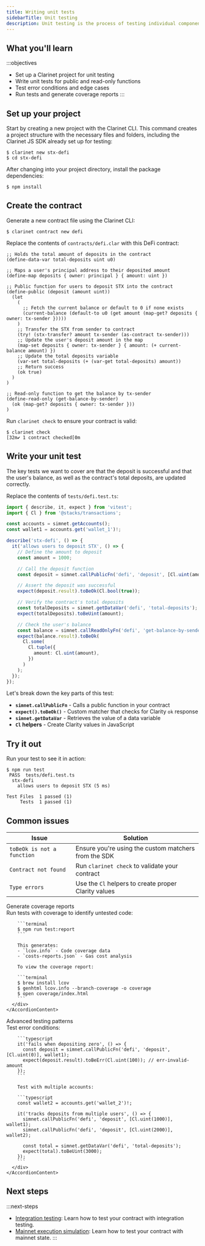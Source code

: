 ```yaml
---
title: Writing unit tests
sidebarTitle: Unit testing
description: Unit testing is the process of testing individual components or functions of smart contracts to ensure they work as expected. The Clarinet JS SDK provides a testing framework that allows you to write these tests using the Vitest testing framework, helping you catch bugs and errors early in the development process.
---
```




## What you'll learn

:::objectives
- Set up a Clarinet project for unit testing
- Write unit tests for public and read-only functions
- Test error conditions and edge cases
- Run tests and generate coverage reports
:::

## Set up your project

Start by creating a new project with the Clarinet CLI. This command creates a project structure with the necessary files and folders, including the Clarinet JS SDK already set up for testing:

```terminal
$ clarinet new stx-defi
$ cd stx-defi
```

After changing into your project directory, install the package dependencies:

```terminal
$ npm install
```

## Create the contract

Generate a new contract file using the Clarinet CLI:

```terminal
$ clarinet contract new defi
```

Replace the contents of `contracts/defi.clar` with this DeFi contract:

```clarity contracts/defi.clar
;; Holds the total amount of deposits in the contract
(define-data-var total-deposits uint u0)

;; Maps a user's principal address to their deposited amount
(define-map deposits { owner: principal } { amount: uint })

;; Public function for users to deposit STX into the contract
(define-public (deposit (amount uint))
  (let
    (
      ;; Fetch the current balance or default to 0 if none exists
      (current-balance (default-to u0 (get amount (map-get? deposits { owner: tx-sender }))))
    )
    ;; Transfer the STX from sender to contract
    (try! (stx-transfer? amount tx-sender (as-contract tx-sender)))
    ;; Update the user's deposit amount in the map
    (map-set deposits { owner: tx-sender } { amount: (+ current-balance amount) })
    ;; Update the total deposits variable
    (var-set total-deposits (+ (var-get total-deposits) amount))
    ;; Return success
    (ok true)
  )
)

;; Read-only function to get the balance by tx-sender
(define-read-only (get-balance-by-sender)
  (ok (map-get? deposits { owner: tx-sender }))
)
```

Run `clarinet check` to ensure your contract is valid:

```terminal
$ clarinet check
[32m✔ 1 contract checked[0m
```

## Write your unit test

The key tests we want to cover are that the deposit is successful and that the user's balance, as well as the contract's total deposits, are updated correctly.

Replace the contents of `tests/defi.test.ts`:

```typescript tests/defi.test.ts
import { describe, it, expect } from 'vitest';
import { Cl } from '@stacks/transactions';

const accounts = simnet.getAccounts();
const wallet1 = accounts.get('wallet_1')!;

describe('stx-defi', () => {
  it('allows users to deposit STX', () => {
    // Define the amount to deposit
    const amount = 1000;

    // Call the deposit function
    const deposit = simnet.callPublicFn('defi', 'deposit', [Cl.uint(amount)], wallet1);

    // Assert the deposit was successful
    expect(deposit.result).toBeOk(Cl.bool(true));

    // Verify the contract's total deposits
    const totalDeposits = simnet.getDataVar('defi', 'total-deposits');
    expect(totalDeposits).toBeUint(amount);

    // Check the user's balance
    const balance = simnet.callReadOnlyFn('defi', 'get-balance-by-sender', [], wallet1);
    expect(balance.result).toBeOk(
      Cl.some(
        Cl.tuple({
          amount: Cl.uint(amount),
        })
      )
    );
  });
});
```

Let's break down the key parts of this test:

- **`simnet.callPublicFn`** - Calls a public function in your contract
- **`expect().toBeOk()`** - Custom matcher that checks for Clarity `ok` response
- **`simnet.getDataVar`** - Retrieves the value of a data variable
- **`Cl` helpers** - Create Clarity values in JavaScript

## Try it out

Run your test to see it in action:

```terminal
$ npm run test
 PASS  tests/defi.test.ts
  stx-defi
    allows users to deposit STX (5 ms)

Test Files  1 passed (1)
     Tests  1 passed (1)
```

## Common issues

| Issue | Solution |
|-------|----------|
| `toBeOk is not a function` | Ensure you're using the custom matchers from the SDK |
| `Contract not found` | Run `clarinet check` to validate your contract |
| `Type errors` | Use the `Cl` helpers to create proper Clarity values |

<Accordion type="single" collapsible>
  <AccordionItem value="coverage">
    <AccordionTrigger>Generate coverage reports</AccordionTrigger>
    <AccordionContent>
      <div className="pb-4 pt-2">
        Run tests with coverage to identify untested code:

        ```terminal
        $ npm run test:report
        ```

        This generates:
        - `lcov.info` - Code coverage data
        - `costs-reports.json` - Gas cost analysis

        To view the coverage report:

        ```terminal
        $ brew install lcov
        $ genhtml lcov.info --branch-coverage -o coverage
        $ open coverage/index.html
        ```
      </div>
    </AccordionContent>
  </AccordionItem>

  <AccordionItem value="advanced">
    <AccordionTrigger>Advanced testing patterns</AccordionTrigger>
    <AccordionContent>
      <div className="pb-4 pt-2">
        Test error conditions:

        ```typescript
        it('fails when depositing zero', () => {
          const deposit = simnet.callPublicFn('defi', 'deposit', [Cl.uint(0)], wallet1);
          expect(deposit.result).toBeErr(Cl.uint(100)); // err-invalid-amount
        });
        ```

        Test with multiple accounts:

        ```typescript
        const wallet2 = accounts.get('wallet_2')!;

        it('tracks deposits from multiple users', () => {
          simnet.callPublicFn('defi', 'deposit', [Cl.uint(1000)], wallet1);
          simnet.callPublicFn('defi', 'deposit', [Cl.uint(2000)], wallet2);

          const total = simnet.getDataVar('defi', 'total-deposits');
          expect(total).toBeUint(3000);
        });
        ```
      </div>
    </AccordionContent>
  </AccordionItem>
</Accordion>

## Next steps

:::next-steps
- [Integration testing](/tools/clarinet/integration-testing): Learn how to test your contract with integration testing.
- [Mainnet execution simulation](/tools/clarinet/mainnet-execution-simulation): Learn how to test your contract with mainnet state.
:::
